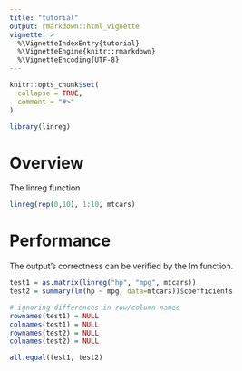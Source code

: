 ```yaml
---
title: "tutorial"
output: rmarkdown::html_vignette
vignette: >
  %\VignetteIndexEntry{tutorial}
  %\VignetteEngine{knitr::rmarkdown}
  %\VignetteEncoding{UTF-8}
---
```


```r
knitr::opts_chunk$set(
  collapse = TRUE,
  comment = "#>"
)
```

```r
library(linreg)
```

# Overview
The linreg function 
```r
linreg(rep(0,10), 1:10, mtcars)
```

# Performance
The output's correctness can be verified by the lm function. 
```r
test1 = as.matrix(linreg("hp", "mpg", mtcars))
test2 = summary(lm(hp ~ mpg, data=mtcars))$coefficients

# ignoring differences in row/column names
rownames(test1) = NULL
colnames(test1) = NULL
rownames(test2) = NULL
colnames(test2) = NULL

all.equal(test1, test2)
```
